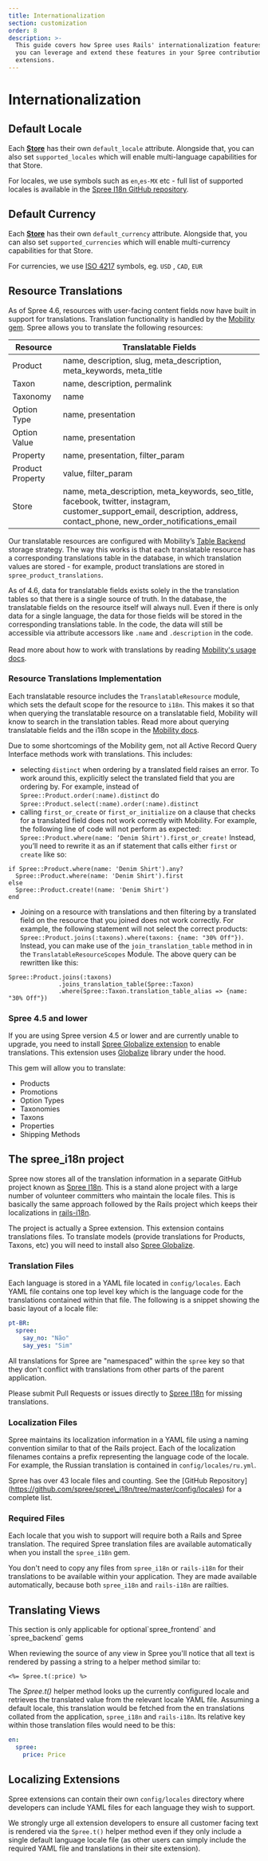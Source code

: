```yaml
---
title: Internationalization
section: customization
order: 8
description: >-
  This guide covers how Spree uses Rails' internationalization features, and how
  you can leverage and extend these features in your Spree contributions and
  extensions.
---
```


# Internationalization

## Default Locale

Each [**Store**](../internals/stores.md) has their own `default_locale` attribute. Alongside that, you can also set `supported_locales` which will enable multi-language capabilities for that Store.

For locales, we use symbols such as `en`,`es-MX` etc - full list of supported locales is available in the [Spree I18n GitHub repository](https://github.com/spree-contrib/spree\_i18n/tree/master/config/locales).

## Default Currency

Each [**Store**](../internals/stores.md) has their own `default_currency` attribute. Alongside that, you can also set  `supported_currencies` which will enable multi-currency capabilities for that Store.

For currencies, we use [ISO 4217](https://en.wikipedia.org/wiki/ISO\_4217) symbols, eg. `USD` , `CAD`, `EUR`

## Resource Translations

As of Spree 4.6, resources with user-facing content fields now have built in support for translations. Translation functionality is handled by the [Mobility gem](https://github.com/shioyama/mobility). Spree allows you to translate the following resources:

| Resource         | Translatable Fields                                                                                                                                                                 |
| ---------------- | ----------------------------------------------------------------------------------------------------------------------------------------------------------------------------------- |
| Product          | name, description, slug, meta\_description, meta\_keywords, meta\_title                                                                                                             |
| Taxon            | name, description, permalink                                                                                                                                                        |
| Taxonomy         | name                                                                                                                                                                                |
| Option Type      | name, presentation                                                                                                                                                                  |
| Option Value     | name, presentation                                                                                                                                                                  |
| Property         | name, presentation, filter\_param                                                                                                                                                   |
| Product Property | value, filter\_param                                                                                                                                                                |
| Store            | name, meta\_description, meta\_keywords, seo\_title, facebook, twitter, instagram, customer\_support\_email, description, address, contact\_phone, new\_order\_notifications\_email |

Our translatable resources are configured with Mobility’s [Table Backend](https://github.com/shioyama/mobility#table-backend-like-globalize) storage strategy. The way this works is that each translatable resource has a corresponding translations table in the database, in which translation values are stored - for example, product translations are stored in `spree_product_translations`.

As of 4.6, data for translatable fields exists solely in the the translation tables so that there is a single source of truth. In the database, the translatable fields on the resource itself will always null. Even if there is only data for a single language, the data for those fields will be stored in the corresponding translations table. In the code, the data will still be accessible via attribute accessors like `.name` and `.description` in the code.\
\
Read more about how to work with translations by reading [Mobility's usage docs](https://github.com/shioyama/mobility#usage).

### Resource Translations Implementation

Each translatable resource includes the `TranslatableResource` module, which sets the default scope for the resource to `i18n`. This makes it so that when querying the translatable resource on a translatable field, Mobility will know to search in the translation tables. Read more about querying translatable fields and the i18n scope in the [Mobility docs](https://github.com/shioyama/mobility#querying).

Due to some shortcomings of the Mobility gem, not all Active Record Query Interface methods work with translations. This includes:

* selecting `distinct` when ordering by a translated field raises an error. To work around this, explicitly select the translated field that you are ordering by. For example, instead of `Spree::Product.order(:name).distinct` do `Spree::Product.select(:name).order(:name).distinct`
* calling `first_or_create` or `first_or_initialize` on a clause that checks for a translated field does not work correctly with Mobility. For example, the following line of code will not perform as expected: `Spree::Product.where(name: ‘Denim Shirt').first_or_create!` Instead, you’ll need to rewrite it as an if statement that calls either `first` or `create` like so:

```
if Spree::Product.where(name: 'Denim Shirt').any?
  Spree::Product.where(name: 'Denim Shirt').first
else
  Spree::Product.create!(name: 'Denim Shirt')
end
```

* Joining on a resource with translations and then filtering by a translated field on the resource that you joined does not work correctly. For example, the following statement will not select the correct products: `Spree::Product.joins(:taxons).where(taxons: {name: "30% Off"})`. Instead, you can make use of the `join_translation_table` method in in the `TranslatableResourceScopes` Module. The above query can be rewritten like this:

```
Spree::Product.joins(:taxons)
              .joins_translation_table(Spree::Taxon)
              .where(Spree::Taxon.translation_table_alias => {name: "30% Off"})
```

### Spree 4.5 and lower

If you are using Spree version 4.5 or lower and are currently unable to upgrade, you need to install [Spree Globalize extension](https://github.com/spree-contrib/spree\_globalize) to enable translations. This extension uses [Globalize](https://github.com/globalize/globalize) library under the hood.

This gem will allow you to translate:

* Products
* Promotions
* Option Types
* Taxonomies
* Taxons
* Properties
* Shipping Methods

## The spree\_i18n project

Spree now stores all of the translation information in a separate GitHub project known as [Spree I18n](https://github.com/spree/spree\_i18n). This is a stand alone project with a large number of volunteer committers who maintain the locale files. This is basically the same approach followed by the Rails project which keeps their localizations in [rails-i18n](https://github.com/svenfuchs/rails-i18n).

The project is actually a Spree extension. This extension contains translations files. To translate models (provide translations for Products, Taxons, etc) you will need to install also [Spree Globalize](https://github.com/spree-contrib/spree\_globalize).

### Translation Files

Each language is stored in a YAML file located in `config/locales`. Each YAML file contains one top level key which is the language code for the translations contained within that file. The following is a snippet showing the basic layout of a locale file:

```yaml
pt-BR:
  spree:
    say_no: "Não"
    say_yes: "Sim"
```

&#x20;All translations for Spree are "namespaced" within the `spree` key so that they don't conflict with translations from other parts of the parent application.

Please submit Pull Requests or issues directly to [Spree I18n](https://github.com/spree/spree\_i18n) for missing translations.

### Localization Files

Spree maintains its localization information in a YAML file using a naming convention similar to that of the Rails project. Each of the localization filenames contains a prefix representing the language code of the locale. For example, the Russian translation is contained in `config/locales/ru.yml`.

&#x20;Spree has over 43 locale files and counting. See the \[GitHub Repository]\(https://github.com/spree/spree\_i18n/tree/master/config/locales) for a complete list.

### Required Files

Each locale that you wish to support will require both a Rails and Spree translation. The required Spree translation files are available automatically when you install the `spree_i18n` gem.

You don't need to copy any files from `spree_i18n` or `rails-i18n` for their translations to be available within your application. They are made available automatically, because both `spree_i18n` and `rails-i18n` are railties.

## Translating Views

<Note>
This section is only applicable for  optional`spree_frontend` and `spree_backend` gems
</Note>

When reviewing the source of any view in Spree you'll notice that all text is rendered by passing a string to a helper method similar to:

```
<%= Spree.t(:price) %>
```

The _Spree.t()_ helper method looks up the currently configured locale and retrieves the translated value from the relevant locale YAML file. Assuming a default locale, this translation would be fetched from the en translations collated from the application, `spree_i18n` and `rails-i18n`. Its relative key within those translation files would need to be this:

```yaml
en:
  spree:
    price: Price
```

## Localizing Extensions

Spree extensions can contain their own `config/locales` directory where developers can include YAML files for each language they wish to support.

We strongly urge all extension developers to ensure all customer facing text is rendered via the `Spree.t()` helper method even if they only include a single default language locale file (as other users can simply include the required YAML file and translations in their site extension).
